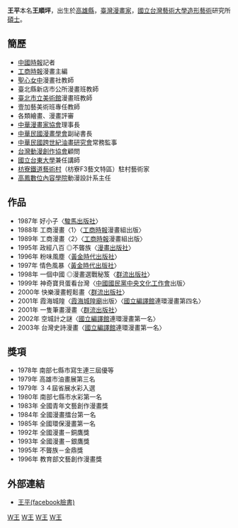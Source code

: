 {{他用
|subject=臺灣漫畫家
|other=同名或類似名的其它條目描述
|王平
}}

{{漫畫}}

'''王平'''{{BD|1962年|2月3日|catIdx=Y}}本名'''王順坪'''，出生於[[高雄縣|高雄縣]]，[[臺灣|臺灣]][[漫畫家|漫畫家]]，[[國立台灣藝術大學|國立台灣藝術大學]][[造形藝術|造形藝術]]研究所[[碩士|碩士]]。


== 簡歷 ==
*[[中國時報|中國時報]]記者
*[[工商時報|工商時報]]漫畫主編
*[[新北市私立聖心女子高級中學|聖心女中]]漫畫社教師
*臺北縣新店市公所漫畫班教師
*[[臺北市立美術館|臺北市立美術館]]漫畫班教師
*壹加藝美術班專任教師
*各類繪畫、漫畫評審
*[[中華漫畫家協會|中華漫畫家協會]]理事長
*[[中華民國漫畫學會|中華民國漫畫學會]]副祕書長
*[[中華民國跨世紀油畫研究會|中華民國跨世紀油畫研究會]]常務監事
*[[台灣動漫創作協會|台灣動漫創作協會]]顧問
*[[國立台東大學|國立台東大學]]兼任講師
*[[枋寮鐵道藝術村|枋寮鐵道藝術村]]（枋寮F3藝文特區）駐村藝術家
*[[高鳳數位內容學院|高鳳數位內容學院]]動漫設計系主任

== 作品 ==
*1987年 好小子〈[[駿馬出版社|駿馬出版社]]〉
*1988年 工商漫畫〈1〉〈[[工商時報|工商時報]]漫畫組出版〉
*1989年 工商漫畫〈2〉〈[[工商時報|工商時報]]漫畫組出版〉
*1995年 政經八百 ◎不聾族〈[[漫畫出版社|漫畫出版社]]〉
*1996年 粉味風塵〈[[黃金時代出版社|黃金時代出版社]]〉
*1997年 情色風暴〈[[黃金時代出版社|黃金時代出版社]]〉
*1998年 一個中國 ◎漫畫選戰秘笈〈[[群流出版社|群流出版社]]〉
*1999年 神奇寶貝蛋看台灣〈[[中國國民黨中央文化工作會|中國國民黨中央文化工作會]]出版〉
*2000年 快樂漫畫輕鬆畫〈[[群流出版社|群流出版社]]〉
*2001年 霞海城隍〈[[霞海城隍廟|霞海城隍廟]]出版〉〈[[國立編譯館|國立編譯館]]連環漫畫第四名〉
*2001年 一隻筆畫漫畫〈[[群流出版社|群流出版社]]〉
*2002年 空城計之謎〈[[國立編譯館|國立編譯館]]連環漫畫第一名〉
*2003年 台灣史詩漫畫〈[[國立編譯館|國立編譯館]]連環漫畫第一名〉

== 獎項 ==
*1978年 南部七縣市寫生連三屆優等
*1979年 高雄市油畫展第三名
*1979年 ３４屆省展水彩入選
*1980年 南部七縣市水彩第一名
*1983年 全國青年文藝創作漫畫獎
*1984年 全國漫畫擂台第一名
*1985年 全國環保漫畫第一名
*1992年 全國漫畫－銅鷹獎
*1993年 全國漫畫－銀鷹獎
*1995年 不聾族－金鼎獎
*1996年 教育部文藝創作漫畫獎

== 外部連結== 
*[https://www.facebook.com/profile.php?id=1146764099 王平(facebook臉書)]

[[Category:臺灣漫畫家|W王]]
[[Category:高雄市人|W王]]
[[Category:國立臺灣藝術大學校友|W王]]
[[Category:中國時報記者|W王]]